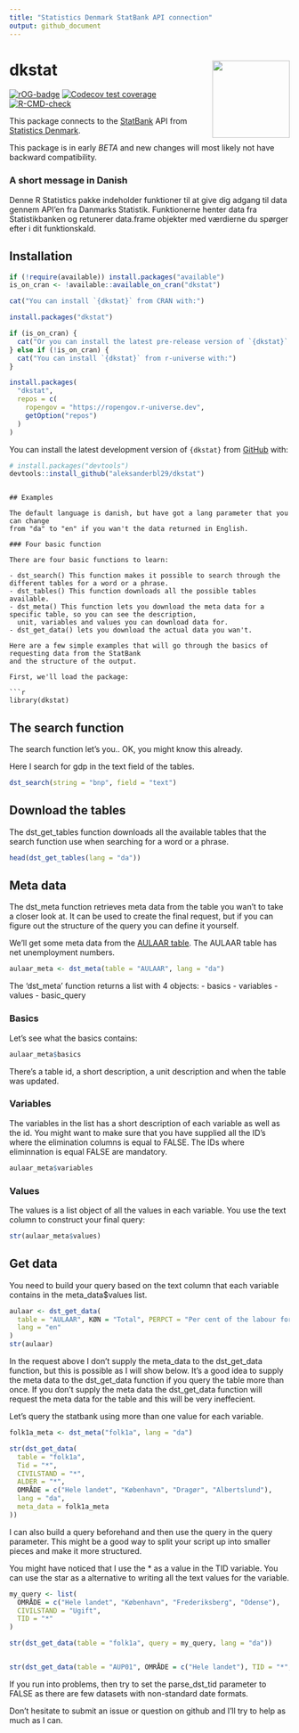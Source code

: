 ```yaml
---
title: "Statistics Denmark StatBank API connection"
output: github_document
---
```


# dkstat <a href='https://ropengov.github.io/dkstat/'><img src='man/figures/logo.png' align="right" height="139" /></a>

<!-- badges: start -->
[![rOG-badge](https://ropengov.github.io/rogtemplate/reference/figures/ropengov-badge.svg)](http://ropengov.org/)
[![Codecov test coverage](https://codecov.io/gh/ropengov/dkstat/graph/badge.svg)](https://app.codecov.io/gh/ropengov/dkstat)
[![R-CMD-check](https://github.com/rOpenGov/dkstat/actions/workflows/R-CMD-check.yaml/badge.svg)](https://github.com/rOpenGov/dkstat/actions/workflows/R-CMD-check.yaml)
<!-- badges: end -->

This package connects to the [StatBank](http://www.statistikbanken.dk/statbank5a/) API from [Statistics Denmark](http://www.dst.dk).

This package is in early *BETA* and new changes will most likely not have backward compatibility.

### A short message in Danish

Denne R Statistics pakke indeholder funktioner til at give dig adgang til data gennem API'en fra Danmarks Statistik.
Funktionerne henter data fra Statistikbanken og retunerer data.frame objekter med værdierne du spørger efter i
dit funktionskald.

## Installation

```r
if (!require(available)) install.packages("available")
is_on_cran <- !available::available_on_cran("dkstat")
```

```r
cat("You can install `{dkstat}` from CRAN with:")
```

```r
install.packages("dkstat")
```

```r
if (is_on_cran) {
  cat("Or you can install the latest pre-release version of `{dkstat}` from r-universe with:")
} else if (!is_on_cran) {
  cat("You can install `{dkstat}` from r-universe with:")
}
```

```r
install.packages(
  "dkstat",
  repos = c(
    ropengov = "https://ropengov.r-universe.dev",
    getOption("repos")
  )
)
```

You can install the latest development version of `{dkstat}` from [GitHub](https://github.com/aleksanderbl29/dkstat) with:

``` r
# install.packages("devtools")
devtools::install_github("aleksanderbl29/dkstat")
```
```

## Examples

The default language is danish, but have got a lang parameter that you can change
from "da" to "en" if you wan't the data returned in English.

### Four basic function

There are four basic functions to learn:

- dst_search() This function makes it possible to search through the different tables for a word or a phrase.
- dst_tables() This function downloads all the possible tables available.
- dst_meta() This function lets you download the meta data for a specific table, so you can see the description,
  unit, variables and values you can download data for.  
- dst_get_data() lets you download the actual data you wan't.

Here are a few simple examples that will go through the basics of requesting data from the StatBank
and the structure of the output.  

First, we'll load the package:

```r
library(dkstat)
```

## The search function

The search function let's you.. OK, you might know this already.

Here I search for gdp in the text field of the tables.  

```r
dst_search(string = "bnp", field = "text")
```

## Download the tables

The dst_get_tables function downloads all the available tables that the search function use
when searching for a word or a phrase.  

```r
head(dst_get_tables(lang = "da"))
```
## Meta data

The dst_meta function retrieves meta data from the table you wan't to take a closer look at. It can be used to create the final request, but if you can figure out the structure of the query you can define it yourself.

We'll get some meta data from the [AULAAR table](http://www.statistikbanken.dk/AULAAR). The AULAAR table has net unemployment numbers.

```r
aulaar_meta <- dst_meta(table = "AULAAR", lang = "da")
```

The 'dst_meta' function returns a list with 4 objects:
- basics
- variables
- values 
- basic_query

### Basics

Let's see what the basics contains:

```r
aulaar_meta$basics
```

There's a table id, a short description, a unit description and when the table was updated.

### Variables

The variables in the list has a short description of each variable as well as the id. You might want to make sure that
you have supplied all the ID's where the elimination columns is equal to FALSE. The IDs where eliminnation is equal
FALSE are mandatory.

```r
aulaar_meta$variables
```

### Values

The values is a list object of all the values in each variable. You use the text column to construct your final query:

```r
str(aulaar_meta$values)
```


## Get data

You need to build your query based on the text column that each variable contains in the meta_data$values list.


```r
aulaar <- dst_get_data(
  table = "AULAAR", KØN = "Total", PERPCT = "Per cent of the labour force", Tid = 2013,
  lang = "en"
)
str(aulaar)
```


In the request above I don't supply the meta_data to the dst_get_data function, but this is possible
as I will show below. It's a good idea to supply the meta data to the dst_get_data function if you
query the table more than once. If you don't supply the meta data the dst_get_data function will
request the meta data for the table and this will be very ineffecient.

Let's query the statbank using more than one value for each variable.

```r
folk1a_meta <- dst_meta("folk1a", lang = "da")

str(dst_get_data(
  table = "folk1a",
  Tid = "*",
  CIVILSTAND = "*",
  ALDER = "*",
  OMRÅDE = c("Hele landet", "København", "Dragør", "Albertslund"),
  lang = "da",
  meta_data = folk1a_meta
))
```


I can also build a query beforehand and then use the query in the query parameter. This might
be a good way to split your script up into smaller pieces and make it more structured.  

You might have noticed that I use the * as a value in the TID variable. You can use the star as a alternative
to writing all the text values for the variable.  

```r
my_query <- list(
  OMRÅDE = c("Hele landet", "København", "Frederiksberg", "Odense"),
  CIVILSTAND = "Ugift",
  TID = "*"
)

str(dst_get_data(table = "folk1a", query = my_query, lang = "da"))


str(dst_get_data(table = "AUP01", OMRÅDE = c("Hele landet"), TID = "*", lang = "da"))
```

If you run into problems, then try to set the parse_dst_tid parameter to FALSE as there
are few datasets with non-standard date formats.

Don't hesitate to submit an issue or question on github and I'll try to help as much as I can.

